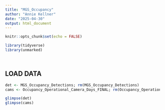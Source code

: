 ```yaml
---
title: "MGS_Occupancy"
author: "Annie Kellner"
date: "2025-04-30"
output: html_document
---
```



```r
knitr::opts_chunk$set(echo = FALSE)
```

```r

library(tidyverse)
library(unmarked)




```



## LOAD DATA

```r

det <- MGS_Occupancy_Detections; rm(MGS_Occupancy_Detections)
cams <- Occupancy_Operational_Camera_Days_FINAL; rm(Occupancy_Operational_Camera_Days_FINAL)

glimpse(det)
glimpse(cams)

```

